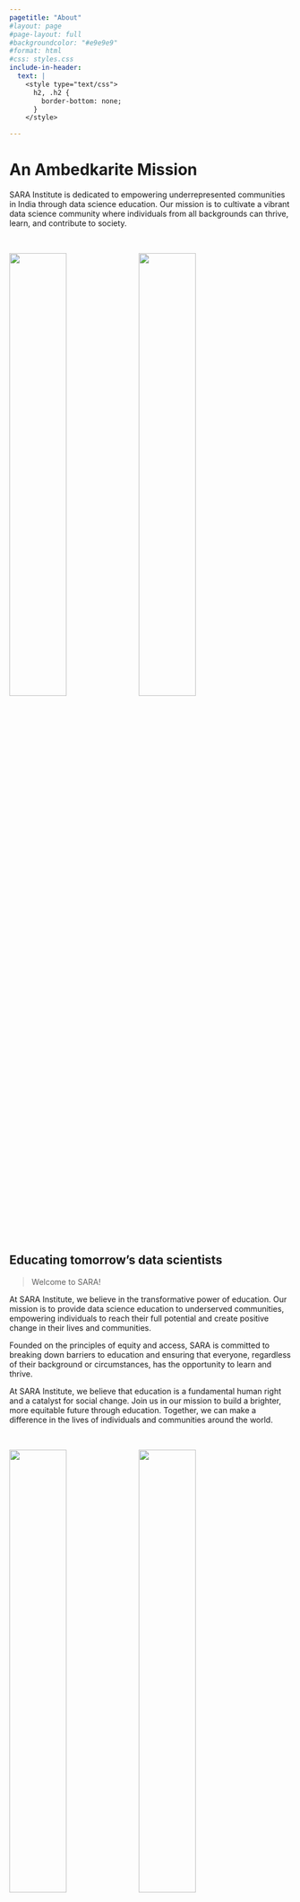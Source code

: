 ```yaml
---
pagetitle: "About"
#layout: page
#page-layout: full
#backgroundcolor: "#e9e9e9"
#format: html
#css: styles.css
include-in-header: 
  text: |
    <style type="text/css">
      h2, .h2 {
        border-bottom: none;
      }
    </style>

---
```


# An Ambedkarite Mission

[SARA Institute is dedicated to empowering underrepresented communities in India through data science education. Our mission is to cultivate a vibrant data science community where individuals from all backgrounds can thrive, learn, and contribute to society.]{.p-mission}

<br>

::: {.col}
::: {.card}

![](images/visit-rj.jpg){width=45%}
![](images/visit-hr.jpg){width=45%}

## Educating tomorrow's data scientists

> Welcome to SARA!

At SARA Institute, we believe in the transformative power of education. Our mission is to provide data science education to underserved communities, empowering individuals to reach their full potential and create positive change in their lives and communities.

Founded on the principles of equity and access, SARA is committed to breaking down barriers to education and ensuring that everyone, regardless of their background or circumstances, has the opportunity to learn and thrive.

At SARA Institute, we believe that education is a fundamental human right and a catalyst for social change. Join us in our mission to build a brighter, more equitable future through education. Together, we can make a difference in the lives of individuals and communities around the world.

:::
:::

<br>

::: {.col}
::: {.card}

![](images/founders_sara.jpg){width=45%}
![](images/koli-family.jpg){width=45%}

## Who we are

The Sara Education Trust (Registered) was established by Dr. Ajay Koli and Dr. Kiran Koli, visionaries committed to transforming education. Their dedication to providing accessible learning opportunities led to the inception of the Savitribai Ramabai Institute of Data Science (SARA Institute) on April 5, 2023.

At SARA, we believe in the power of education without barriers. That's why we offer tuition-free courses in data science, computer skills, English language proficiency, and research methodologies to all students.

Before embarking on their mission with SARA, Dr. Ajay and Dr. Kiran served as full-time Assistant Professors at various private universities. Today, their sole focus is on nurturing SARA Institute's educational initiatives.

Based in Sonipat, they reside in a rented house, juggling their roles as educators and recently embracing parenthood with the arrival of their beautiful daughter.

Their journey is indebted to the support and collaboration of the Ambedkar Educational Society, Sonipat, for graciously permitting SARA Institute to conduct classes at the esteemed Ambedkar Bhawan, Sonipat.

With a steadfast commitment to excellence and inclusivity, Dr. Ajay and Dr. Kiran continue to inspire and empower students on their educational journey at SARA Institute.
:::
:::

<br>
